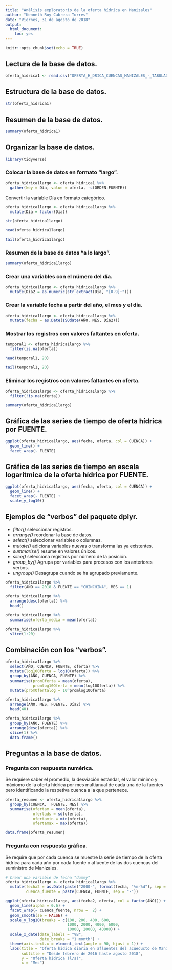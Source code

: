 ```yaml
---
title: "Análisis exploratorio de la oferta hídrica en Manizales"
author: "Kenneth Roy Cabrera Torres"
date: "Viernes, 31 de agosto de 2018"
output: 
  html_document: 
    toc: yes
---
```


```r
knitr::opts_chunk$set(echo = TRUE)
```

## Lectura de la base de datos.

```r
oferta_hidrica1 <- read.csv("OFERTA_H_DRICA_CUENCAS_MANIZALES_-_TABULADA.csv")
```


## Estructura de la base de datos.

```r
str(oferta_hidrica1)
```


## Resumen de la base de datos.

```r
summary(oferta_hidrica1)
```

## Organizar la base de datos.

```r
library(tidyverse)
```

### Colocar la base de datos en formato "largo".

```r
oferta_hidrica1largo <- oferta_hidrica1 %>%
  gather(key = Día, value = oferta, -c(ORDEN:FUENTE)) 
```

Convertir la variable Día en formato categórico.

```r
oferta_hidrica1largo <- oferta_hidrica1largo %>%
  mutate(Día = factor(Día))
```

```r
str(oferta_hidrica1largo)
```


```r
head(oferta_hidrica1largo)
```

```r
tail(oferta_hidrica1largo)
```



### Resumen de la base de datos "a lo largo".

```r
summary(oferta_hidrica1largo)
```

### Crear una variables con el número del día.

```r
oferta_hidrica1largo <- oferta_hidrica1largo %>%
  mutate(Día2 = as.numeric(str_extract(Día, "[0-9]+")))
```

### Crear la variable fecha a partir del año, el mes y el día.

```r
oferta_hidrica1largo <- oferta_hidrica1largo %>%
  mutate(fecha = as.Date(ISOdate(AÑO, MES, Día2)))
```



### Mostrar los registros con valores faltantes en oferta.

```r
temporal1 <- oferta_hidrica1largo %>%
  filter(is.na(oferta))
```

```r
head(temporal1, 20)
```

```r
tail(temporal1, 20)
```




### Eliminar los registros con valores faltantes en oferta.

```r
oferta_hidrica1largo <- oferta_hidrica1largo %>%
  filter(!is.na(oferta))
```

```r
summary(oferta_hidrica1largo)
```



## Gráfica de las series de tiempo de oferta hídrica por FUENTE.

```r
ggplot(oferta_hidrica1largo, aes(fecha, oferta, col = CUENCA)) +
  geom_line() +
  facet_wrap(~ FUENTE)
```

## Gráfica de las series de tiempo en escala logarítmica de la oferta hídrica por FUENTE.

```r
ggplot(oferta_hidrica1largo, aes(fecha, oferta, col = CUENCA)) +
  geom_line() +
  facet_wrap(~ FUENTE) +
  scale_y_log10() 
```

## Ejemplos de "verbos" del paquete dplyr.


- *filter()* seleccionar registros.
- *arrange()* reordenar la base de datos.
- *select()* seleccionar variables o columnas.
- *mutate()* adiciona variables nuevas o transforma las ya existentes.
- *summarise()* resume en valores únicos.
- *slice()* selecciona regístros por número de la posición.
- *group_by()* Agrupa por variables para procesos con los anteriores verbos.
- *ungroup()* Desagrupa cuando se ha agrupado previamente.

```r
oferta_hidrica1largo %>%
  filter(AÑO == 2018 & FUENTE == "CHINCHINA", MES == 1)
```


```r
oferta_hidrica1largo %>% 
  arrange(desc(oferta)) %>%
  head()
```

```r
oferta_hidrica1largo %>%
  summarise(oferta_media = mean(oferta))
```

```r
oferta_hidrica1largo %>%
  slice(1:20)
```

## Combinación con los "verbos".



```r
oferta_hidrica1largo %>%
  select(AÑO, CUENCA, FUENTE, oferta) %>%
  mutate(log10Oferta = log10(oferta)) %>%
  group_by(AÑO, CUENCA, FUENTE) %>%
  summarise(promOferta = mean(oferta),
            promlog10Oferta = mean(log10Oferta)) %>%
  mutate(promOfertalog = 10^promlog10Oferta)
```

```r
oferta_hidrica1largo %>%
  arrange(AÑO, MES, FUENTE, Día2) %>%
  head(40)
```

```r
oferta_hidrica1largo %>% 
  group_by(AÑO, FUENTE) %>%
  arrange(desc(oferta)) %>%
  slice(1) %>%
  data.frame()
```


## Preguntas a la base de datos.

### Pregunta con respuesta numérica.

Se requiere saber el promedio, la desviación estándar,
el valor mínimo y máxiomo de la oferta hídrica por mes multianual
de cada una de la fuentes pero identificando la respetiva cuenca
a la que pertenece.

```r
oferta_resumen <- oferta_hidrica1largo %>% 
  group_by(CUENCA,  FUENTE, MES) %>%
  summarise(ofertam = mean(oferta),
            ofertads = sd(oferta),
            ofertamin = min(oferta),
            ofertamax = max(oferta))

data.frame(oferta_resumen)
```




### Pregunta con respuesta gráfica.

Se require que por cada cuenca se muestre la serie de tiempo 
de la oferta hídrica  para cada año por cada fuente o afluente 
de las dos cuencas del suministro de Manizales.

```r
# Crear una variable de fecha "dummy"
oferta_hidrica1largo <- oferta_hidrica1largo %>%
  mutate(fecha2 = as.Date(paste("2000-", format(fecha, "%m-%d"), sep = "")),
         cuenca_fuente = paste(CUENCA, FUENTE, sep = "-"))
```

```r
ggplot(oferta_hidrica1largo, aes(fecha2, oferta, col = factor(AÑO))) +
  geom_line(alpha = 0.6) +
  facet_wrap(~ cuenca_fuente, nrow =  2) +
  geom_smooth(se = FALSE) + 
  scale_y_log10(breaks = c(100, 200, 400, 600, 
                           1000, 2000, 4000, 6000,
                           10000, 20000, 40000)) +
  scale_x_date(date_labels = "%B",
               date_breaks = "1 month") +
  theme(axis.text.x = element_text(angle = 90, hjust = 1)) +
  labs(title = "Oferta hídica diaria en afluentes del acueducto de Manizales",
       subtitle = "Desde febrero de 2016 haste agosto 2018",
       y = "Oferta hídrica (l/s)",
       x = "Mes")
```



